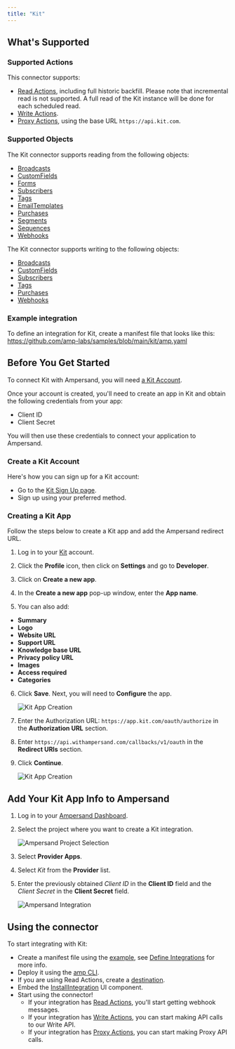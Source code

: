 ```yaml
---
title: "Kit"
---
```

## What's Supported

### Supported Actions

This connector supports:
- [Read Actions](/define-integrations/read-actions), including full historic backfill. Please note that incremental read is not supported. A full read of the Kit instance will be done for each scheduled read.
- [Write Actions](/define-integrations/write-actions).
- [Proxy Actions](/define-integrations/proxy-actions), using the base URL `https://api.kit.com`.

### Supported Objects
The Kit connector supports reading from the following objects: 
- [Broadcasts](https://developers.kit.com/v4#list-broadcasts)
- [CustomFields](https://developers.kit.com/v4#list-custom-fields)
- [Forms](https://developers.kit.com/v4#list-forms)
- [Subscribers](https://developers.kit.com/v4#list-subscribers)
- [Tags](https://developers.kit.com/v4#list-tags)
- [EmailTemplates](https://developers.kit.com/v4#list-email-templates)
- [Purchases](https://developers.kit.com/v4#list-purchases)
- [Segments](https://developers.kit.com/v4#list-segments)
- [Sequences](https://developers.kit.com/v4#list-sequences)
- [Webhooks](https://developers.kit.com/v4#list-webhooks)

The Kit connector supports writing to the following objects:
- [Broadcasts](https://developers.kit.com/v4#create-a-broadcast)
- [CustomFields](https://developers.kit.com/v4#create-a-custom-field)
- [Subscribers](https://developers.kit.com/v4#create-a-subscriber)
- [Tags](https://developers.kit.com/v4#create-a-tag)
- [Purchases](https://developers.kit.com/v4#create-a-purchase)
- [Webhooks](https://developers.kit.com/v4#create-a-webhook)

### Example integration

To define an integration for Kit, create a manifest file that looks like this: https://github.com/amp-labs/samples/blob/main/kit/amp.yaml

## Before You Get Started

To connect Kit with Ampersand, you will need [a Kit Account](https://app.kit.com/users/signup).

Once your account is created, you'll need to create an app in Kit and obtain the following credentials from your app:

- Client ID
- Client Secret

You will then use these credentials to connect your application to Ampersand.

### Create a Kit Account

Here's how you can sign up for a Kit account:

- Go to the [Kit Sign Up page](https://app.kit.com/users/signup).
- Sign up using your preferred method.

### Creating a Kit App

Follow the steps below to create a Kit app and add the Ampersand redirect URL.

1. Log in to your [Kit](https://app.kit.com/users/login) account.

2. Click the **Profile** icon, then click on **Settings** and go to **Developer**.

3. Click on **Create a new app**.

4. In the **Create a new app** pop-up window, enter the **App name**. 

5. You can also add: 

- **Summary**
- **Logo**
- **Website URL**
- **Support URL**
- **Knowledge base URL**
- **Privacy policy URL**
- **Images**
- **Access required**
- **Categories**

6. Click **Save**. Next, you will need to **Configure** the app.

    ![Kit App Creation](/images/provider-guides/kit_OAuth.gif)

7. Enter the Authorization URL: `https://app.kit.com/oauth/authorize` in the **Authorization URL** section.

8. Enter `https://api.withampersand.com/callbacks/v1/oauth` in the **Redirect URIs** section.

9. Click **Continue**.
 
    ![Kit App Creation](/images/provider-guides/kit_configure.gif)

## Add Your Kit App Info to Ampersand

1. Log in to your [Ampersand Dashboard](https://dashboard.withampersand.com).

2. Select the project where you want to create a Kit integration.

    ![Ampersand Project Selection](/images/provider-guides/31a6a12-Ampersand.png)

3. Select **Provider Apps**.

4. Select _Kit_ from the **Provider** list.

5. Enter the previously obtained _Client ID_ in the **Client ID** field and the _Client Secret_ in the **Client Secret** field.

    ![Ampersand Integration](/images/provider-guides/kit.gif)

## Using the connector

To start integrating with Kit:
- Create a manifest file using the [example](https://github.com/amp-labs/samples/blob/main/kit/amp.yaml), see [Define Integrations](/define-integrations/overview) for more info.
- Deploy it using the [amp CLI](/cli/overview).
- If you are using Read Actions, create a [destination](/destinations).
- Embed the [InstallIntegration](/embeddable-ui-components#install-integration) UI component.
- Start using the connector!
   - If your integration has [Read Actions](/define-integrations/read-actions), you'll start getting webhook messages.
   - If your integration has [Write Actions](/define-integrations/write-actions), you can start making API calls to our Write API.
   - If your integration has [Proxy Actions](/define-integrations/proxy-actions), you can start making Proxy API calls.